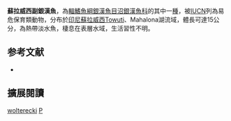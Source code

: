 {{Speciesbox
| name = 蘇拉威西副銀漢魚
| status = VU
| status_system = iucn3.1
| image = 
| genus = Paratherina
| species = wolterecki
| authority = [[Aurich|Aurich]], 1935
| synonyms = 
}}
'''蘇拉威西副銀漢魚'''，為[[輻鰭魚綱|輻鰭魚綱]][[銀漢魚目|銀漢魚目]][[沼銀漢魚科|沼銀漢魚科]]的其中一[[種|種]]，被[[IUCN|IUCN]]列為易危保育類動物，分布於[[印尼|印尼]][[蘇拉威西|蘇拉威西]]Towuti、Mahalona湖流域，體長可達15公分，為熱帶淡水魚，棲息在表層水域，生活習性不明。
==参考文献==
*{{FishBase_species|genus=Paratherina|species=wolterecki|year=2016|month=6}}

== 擴展閱讀 ==
{{refbegin}}
{{wikispecies-inline|Paratherina wolterecki|蘇拉威西副銀漢魚}}
{{refend}}
{{Taxonbar|from=Q4860583}}

[[Category:副銀漢魚屬|wolterecki]]
[[Category:1935年描述的魚類|P]]


{{魚類小作品}}